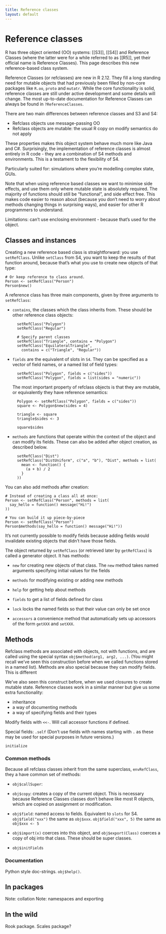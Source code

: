```yaml
---
title: Reference classes
layout: default
---
```


# Reference classes

<!-- http://www.inside-r.org/r-doc/methods/ReferenceClasses -->

R has three object oriented (OO) systems: [[S3]], [[S4]] and Reference Classes (where the latter were for a while referred to as [[R5]], yet their official name is Reference Classes). This page describes this new reference-based class system.  

Reference Classes (or refclasses) are new in R 2.12. They fill a long standing need for mutable objects that had previously been filled by non-core packages like `R.oo`, `proto` and `mutatr`. While the core functionality is solid, reference classes are still under active development and some details will change.  The most up-to-date documentation for Reference Classes can always be found in `?ReferenceClasses`.

There are two main differences between reference classes and S3 and S4:

  * Refclass objects use message-passing OO
  * Refclass objects are mutable: the usual R copy on modify semantics do not apply

These properties makes this object system behave much more like Java and C#. Surprisingly, the implementation of reference classes is almost entirely in R code - they are a combination of S4 methods and environments.  This is a testament to the flexibility of S4.

Particularly suited for: simulations where you're modelling complex state, GUIs.

Note that when using reference based classes we want to minimise side effects, and use them only where mutable state is absolutely required. The majority of functions should still be "functional", and side effect free. This makes code easier to reason about (because you don't need to worry about methods changing things in surprising ways), and easier for other R programmers to understand.

Limitations: can't use enclosing environment - because that's used for the object.

## Classes and instances

Creating a new reference based class is straightforward: you use `setRefClass`. Unlike `setClass` from S4, you want to keep the results of that function around, because that's what you use to create new objects of that type:

    # Or keep reference to class around.
    Person <- setRefClass("Person")
    Person$new()

A reference class has three main components, given by three arguments to `setRefClass`:

* `contains`, the classes which the class inherits from. These should be other
  reference class objects:

        setRefClass("Polygon")
        setRefClass("Regular")

        # Specify parent classes
        setRefClass("Triangle", contains = "Polygon")
        setRefClass("EquilateralTriangle", 
          contains = c("Triangle", "Regular"))

* `fields` are the equivalent of slots in `S4`. They can be specified as a
  vector of field names, or a named list of field types:

        setRefClass("Polygon", fields = c("sides"))
        setRefClass("Polygon", fields = list(sides = "numeric"))

  The most important property of refclass objects is that they are mutable, or
  equivalently they have reference semantics:
  
        Polygon <- setRefClass("Polygon", fields = c("sides"))
        square <- Polygon$new(sides = 4)
        
        triangle <- square
        triangle$sides <- 3
        
        square$sides        

* `methods` are functions that operate within the context of the object and
  can modify its fields. These can also be added after object creation, as
  described below.

        setRefClass("Dist")
        setRefClass("DistUniform", c("a", "b"), "Dist", methods = list(
          mean <- function() {
            (a + b) / 2
          }
        ))

You can also add methods after creation:

    # Instead of creating a class all at once:
    Person <- setRefClass("Person", methods = list(
      say_hello = function() message("Hi!")
    ))
    
    # You can build it up piece-by-piece
    Person <- setRefClass("Person")
    Person$methods(say_hello = function() message("Hi!"))

It's not currently possible to modify fields because adding fields would invalidate existing objects that didn't have those fields.

The object returned by `setRefClass` (or retrieved later by `getRefClass`) is called a generator object. It has methods:

* `new` for creating new objects of that class. The `new` method takes named
  arguments specifying initial values for the fields

* `methods` for modifying existing or adding new methods

* `help` for getting help about methods

* `fields` to get a list of fields defined for class

* `lock` locks the named fields so that their value can only be set once 

* `accessors` a convenience method that automatically sets up accessors of the
  form `getXXX` and `setXXX`.


## Methods

Refclass methods are associated with objects, not with functions, and are called using the special syntax `obj$method(arg1, arg2, ...)`. (You might recall we've seen this construction before when we called functions stored in a named list). Methods are also special because they can modify fields. This is different

We've also seen this construct before, when we used closures to create mutable state. Reference classes work in a similar manner but give us some extra functionality:

* inheritance
* a way of documenting methods
* a way of specifying fields and their types

Modify fields with `<<-`. Will call accessor functions if defined.

Special fields: `.self` (Don't use fields with names starting with `.` as these may be used for special purposes in future versions.)

`initialize`

### Common methods

Because all refclass classes inherit from the same superclass, `envRefClass`, they a have common set of methods:

* `obj$callSuper`:

* `obj$copy`: creates a copy of the current object. This is necessary because
  Reference Classes classes don't behave like most R objects, which are copied on assignment
  or modification.

* `obj$field`: named access to fields. Equivalent to `slots` for S4.
  `obj$field("xxx")` the same as `obj$xxx`. `obj$field("xxx", 5)` the same as
  `obj$xxx <- 5`

* `obj$import(x)` coerces into this object, and `obj$export(Class)` coerces a
  copy of obj into that class.  These should be super classes.

* `obj$initFields`

### Documentation

Python style doc-strings.  `obj$help()`.

## In packages

Note: collation
Note: namespaces and exporting

## In the wild

Rook package. Scales package?
